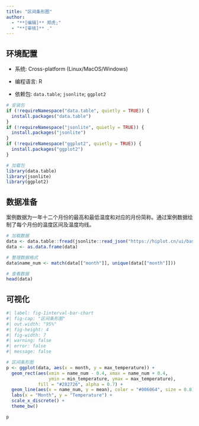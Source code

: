 ```yaml
---
title: "区间条形图"
author:
  - "**[编辑]** 郑虎;"
  - "**[审核]** ."
---
```


## 环境配置

-   系统: Cross-platform (Linux/MacOS/Windows)

-   编程语言: R

-   依赖包: `data.table`; `jsonlite`; `ggplot2`

```r
# 安装包
if (!requireNamespace("data.table", quietly = TRUE)) {
  install.packages("data.table")
}
if (!requireNamespace("jsonlite", quietly = TRUE)) {
  install.packages("jsonlite")
}
if (!requireNamespace("ggplot2", quietly = TRUE)) {
  install.packages("ggplot2")
}

# 加载包
library(data.table)
library(jsonlite)
library(ggplot2)
```

## 数据准备

案例数据为一年十二个月份的最高和最低温度和对应的月份简称。通过案例数据绘制了每个月份的温度区间及温度均线。

```r
# 加载数据
data <- data.table::fread(jsonlite::read_json("https://hiplot.cn/ui/basic/interval-bar-chart/data.json")$exampleData$textarea[[1]])
data <- as.data.frame(data)

# 整理数据格式
data$name_num <- match(data[["month"]], unique(data[["month"]]))

# 查看数据
head(data)
```

## 可视化

```r
#| label: fig-1interval-bar-chart
#| fig-cap: "区间条形图"
#| out.width: "95%"
#| fig-height: 4
#| fig-width: 7
#| warning: false
#| error: false
#| message: false

# 区间条形图
p <- ggplot(data, aes(x = month, y = max_temperature)) +
  geom_rect(aes(xmin = name_num - 0.4, xmax = name_num + 0.4,
                ymin = min_temperature, ymax = max_temperature), 
            fill = "#282726", alpha = 0.7) +
  geom_line(aes(x = name_num, y = mean), color = "#006064", size = 0.8) +
  labs(x = "Month", y = "Temperature") +
  scale_x_discrete() +
  theme_bw()

p
```



